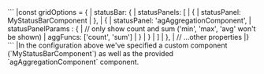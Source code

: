 <framework-specific-section frameworks="javascript">
```
|const gridOptions = {
|    statusBar: {
|        statusPanels: [
|            {
|                statusPanel: MyStatusBarComponent
|            },
|            {
|                statusPanel: 'agAggregationComponent',
|                statusPanelParams : {
|                    // only show count and sum ('min', 'max', 'avg' won't be shown)
|                    aggFuncs: ['count', 'sum']
|                }
|            }
|        ]
|    },
|    // ...other properties
|}
```
</framework-specific-section>

<framework-specific-section frameworks="javascript">
|In the configuration above we've specified a custom component (`MyStatusBarComponent`) as well as the provided `agAggregationComponent` component.
</framework-specific-section>